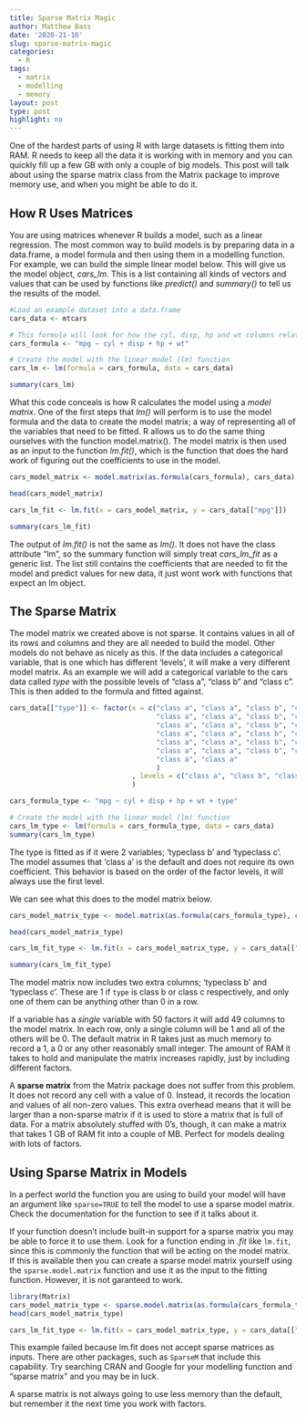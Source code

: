 ```yaml
---
title: Sparse Matrix Magic
author: Matthew Bass
date: '2020-21-10'
slug: sparse-matrix-magic
categories:
  - R
tags:
  - matrix
  - modelling
  - memory
layout: post
type: post
highlight: no
---
```


One of the hardest parts of using R with large datasets is fitting them into RAM. R needs to keep all the data it is working with in memory and you can quickly fill up a few GB with only a couple of big models. This post will talk about using the sparse matrix class from the Matrix package to improve memory use, and when you might be able to do it.

## How R Uses Matrices

You are using matrices whenever R builds a model, such as a linear regression. The most common way to build models is by preparing data in a data.frame, a model formula and then using them in a modelling function. For example, we can build the simple linear model below. This will give us the model object, _cars_lm_. This is a list containing all kinds of vectors and values that can be used by functions like _predict()_ and _summary()_ to tell us the results of the model.

```r
#Load an example dataset into a data.frame
cars_data <- mtcars

# This formula will look for how the cyl, disp, hp and wt columns relate to mpg.
cars_formula <- "mpg ~ cyl + disp + hp + wt"

# Create the model with the linear model (lm) function
cars_lm <- lm(formula = cars_formula, data = cars_data)

summary(cars_lm)
```

What this code conceals is how R calculates the model using a _model matrix_. One of the first steps that _lm()_ will perform is to use the model formula and the data to create the model matrix; a way of representing all of the variables that need to be fitted. R allows us to do the same thing ourselves with the function model.matrix().
The model matrix is then used as an input to the function _lm.fit()_, which is the function that does the hard work of figuring out the coefficients to use in the model.

```r
cars_model_matrix <- model.matrix(as.formula(cars_formula), cars_data)

head(cars_model_matrix)

cars_lm_fit <- lm.fit(x = cars_model_matrix, y = cars_data[["mpg"]])

summary(cars_lm_fit)
```

The output of _lm.fit()_ is not the same as _lm()_. It does not have the class attribute "lm", so the summary function will simply treat _cars_lm_fit_ as a generic list. The list still contains the coefficients that are needed to fit the model and predict values for new data, it just wont work with functions that expect an lm object.

## The Sparse Matrix

The model matrix we created above is not sparse. It contains values in all of its rows and columns and they are all needed to build the model. Other models do not behave as nicely as this. If the data includes a categorical variable, that is one which has different 'levels', it will make a very different model matrix. As an example we will add a categorical variable to the cars data called _type_ with the possible levels of "class a", "class b" and "class c". This is then added to the formula and fitted against.

```r
cars_data[["type"]] <- factor(x = c("class a", "class a", "class b", "class c", "class b",
                                    "class a", "class a", "class b", "class c", "class b",
                                    "class a", "class a", "class b", "class c", "class b",
                                    "class a", "class a", "class b", "class c", "class b",
                                    "class a", "class a", "class b", "class c", "class b",
                                    "class a", "class a", "class b", "class c", "class b",
                                    "class a", "class a"
                                    )
                              , levels = c("class a", "class b", "class c")
                              )

cars_formula_type <- "mpg ~ cyl + disp + hp + wt + type"

# Create the model with the linear model (lm) function
cars_lm_type <- lm(formula = cars_formula_type, data = cars_data)
summary(cars_lm_type)
```

The type is fitted as if it were 2 variables; 'typeclass b' and 'typeclass c'. The model assumes that 'class a' is the default and does not require its own coefficient. This behavior is based on the order of the factor levels, it will always use the first level.

We can see what this does to the model matrix below.

```r
cars_model_matrix_type <- model.matrix(as.formula(cars_formula_type), cars_data)

head(cars_model_matrix_type)

cars_lm_fit_type <- lm.fit(x = cars_model_matrix_type, y = cars_data[["mpg"]])

summary(cars_lm_fit_type)
```

The model matrix now includes two extra columns; 'typeclass b' and 'typeclass c'. These are 1 if `type` is class b or class c respectively, and only one of them can be anything other than 0 in a row.

If a variable has a _single_ variable with 50 factors it will add 49 columns to the model matrix. In each row, only a single column will be 1 and all of the others will be 0. The default matrix in R takes just as much memory to record a 1, a 0 or any other reasonably small integer. The amount of RAM it takes to hold and manipulate the matrix increases rapidly, just by including different factors.

A __sparse matrix__ from the Matrix package does not suffer from this problem. It does not record any cell with a value of 0. Instead, it records the location and values of all non-zero values. This extra overhead means that it will be larger than a non-sparse matrix if it is used to store a matrix that is full of data. For a matrix absolutely stuffed with 0's, though, it can make a matrix that takes 1 GB of RAM fit into a couple of MB. Perfect for models dealing with lots of factors.

## Using Sparse Matrix in Models

In a perfect world the function you are using to build your model will have an argument like `sparse=TRUE` to tell the model to use a sparse model matrix. Check the documentation for the function to see if it talks about it.

If your function doesn't include built-in support for a sparse matrix you may be able to force it to use them. Look for a function ending in _.fit_ like `lm.fit`, since this is commonly the function that will be acting on the model matrix. If this is available then you can create a sparse model matrix yourself using the `sparse.model.matrix` function and use it as the input to the fitting function. However, it is not garanteed to work.

```r
library(Matrix)
cars_model_matrix_type <- sparse.model.matrix(as.formula(cars_formula_type), cars_data)
head(cars_model_matrix_type)

cars_lm_fit_type <- lm.fit(x = cars_model_matrix_type, y = cars_data[["mpg"]])

```

This example failed because lm.fit does not accept sparse matrices as inputs. There are other packages, such as `SparseM` that include this capability. Try searching CRAN and Google for your modelling function and "sparse matrix" and you may be in luck.

A sparse matrix is not always going to use less memory than the default, but remember it the next time you work with factors.